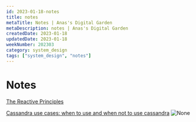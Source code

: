 ```yaml
---
id: 2023-01-18-notes
title: notes
metaTitle: Notes | Anas's Digital Garden
metaDescription: notes | Anas's Digital Garden
createdDate: 2023-01-18
updatedDate: 2023-01-18
weekNumber: 202303
category: system_design
tags: ["system_design", "notes"]
---
```


# Notes

[The Reactive Principles](https://principles.reactive.foundation/principles/index.html)

[Cassandra use cases: when to use and when not to use cassandra](https://blog.pythian.com/cassandra-use-cases/)
![None](imgs/system-design-algorithms.jpeg)